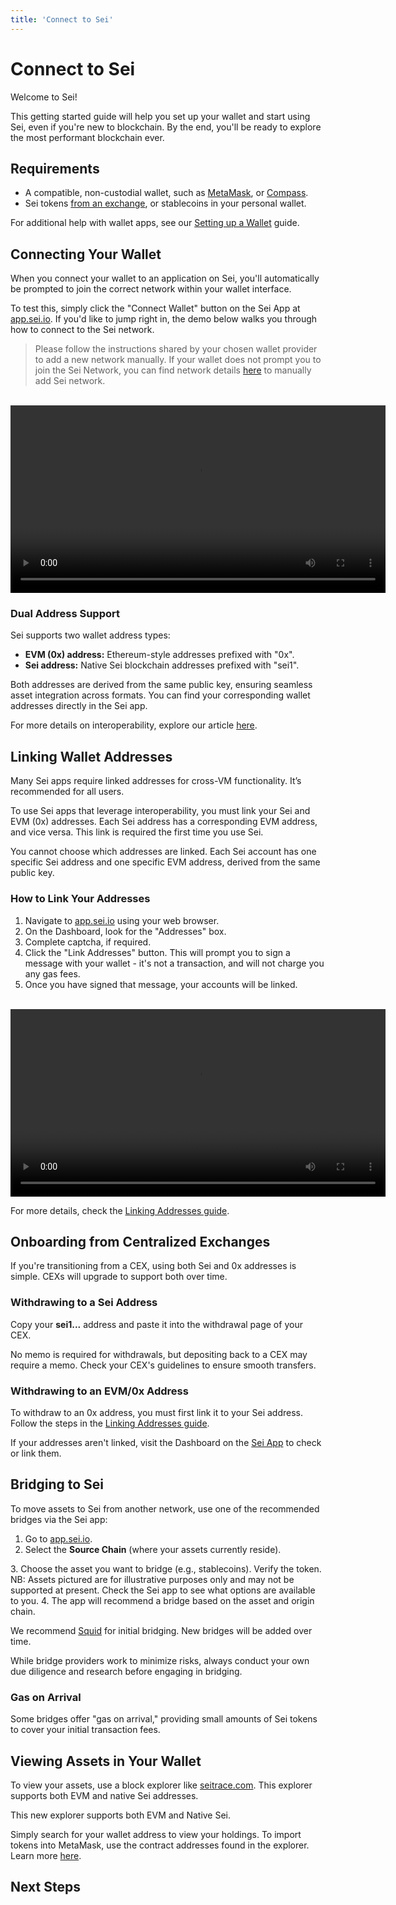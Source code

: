 ```yaml
---
title: 'Connect to Sei'
---
```



# Connect to Sei

Welcome to Sei!

This getting started guide will help you set up your wallet and start using Sei, even if you're new to blockchain. By the end, you'll be ready to explore the most performant blockchain ever.

## Requirements

- A compatible, non-custodial wallet, such as [MetaMask](https://metamask.io/), or [Compass](https://compasswallet.io/).
- Sei tokens [from an exchange](/users/getting-tokens), or stablecoins in your personal wallet.

For additional help with wallet apps, see our [Setting up a Wallet](/users/wallet-setup) guide.

## Connecting Your Wallet

When you connect your wallet to an application on Sei, you'll automatically be prompted to join 
the correct network within your wallet interface.

To test this, simply click the "Connect Wallet" button on the Sei App at [app.sei.io](https://app.sei.io/).
If you'd like to jump right in, the demo below walks you through how to connect to the Sei network.
> Please follow the instructions shared by your chosen wallet provider to add a new network manually.
> If your wallet does not prompt you to join the Sei Network, you can find network details [here](/user-guides/wallet-setup) to manually add Sei network.

<br/>

<div style={{ display: 'flex', justifyContent: 'center' }}>
  <video controls width="600">
    <source src="/assets/sei-connect-wallet.mp4" type="video/mp4" />
    Your browser does not support the video tag.
  </video>
</div>

### Dual Address Support

Sei supports two wallet address types:

- **EVM (0x) address:** Ethereum-style addresses prefixed with "0x".
- **Sei address:** Native Sei blockchain addresses prefixed with "sei1".

Both addresses are derived from the same public key, ensuring seamless asset integration across formats. 
You can find your corresponding wallet addresses directly in the Sei app.

For more details on interoperability, explore our article [here](https://blog.sei.io/sei-v2-interoperability/).

## Linking Wallet Addresses

<Callout emoji="💡">
    Many Sei apps require linked addresses for cross-VM functionality. It’s recommended for all users.
</Callout>

To use Sei apps that leverage interoperability, you must link your Sei and EVM (0x) addresses. Each Sei address has a corresponding EVM address, and vice versa. This link is required the first time you use Sei.

<Callout type="warning">
  You cannot choose which addresses are linked. 
  Each Sei account has one specific Sei address and one specific EVM address, derived from the same public key.
</Callout>

### How to Link Your Addresses

1. Navigate to [app.sei.io](https://app.sei.io) using your web browser.
2. On the Dashboard, look for the "Addresses" box.
3. Complete captcha, if required.
3. Click the "Link Addresses" button. This will prompt you to sign a message with your wallet - it's not a transaction,
and will not charge you any gas fees.
4. Once you have signed that message, your accounts will be linked.

<br/>

<div style={{ display: 'flex', justifyContent: 'center' }}>
  <video controls width="600">
    <source src="/assets/sei-connect-wallet.mp4" type="video/mp4" />
    Your browser does not support the video tag.
  </video>
</div>

For more details, check the [Linking Addresses guide](/user-guides/linking-addresses).

## Onboarding from Centralized Exchanges

If you're transitioning from a CEX, using both Sei and 0x addresses is simple. CEXs will upgrade to support both over time.

### Withdrawing to a Sei Address

Copy your **sei1...** address and paste it into the withdrawal page of your CEX.

<ImageWithCaption img={cexWithdrawImage} alt="Withdraw Sei from Cex"/>

No memo is required for withdrawals, but depositing back to a CEX may require a memo. Check your CEX's guidelines to ensure smooth transfers.

### Withdrawing to an EVM/0x Address

To withdraw to an 0x address, you must first link it to your Sei address. Follow the steps in the [Linking Addresses guide](/user-guides/linking-addresses).

If your addresses aren't linked, visit the Dashboard on the [Sei App](https://app.sei.io) to check or link them.

## Bridging to Sei

To move assets to Sei from another network, use one of the recommended bridges via the Sei app:

1. Go to [app.sei.io](https://app.sei.io).
2. Select the **Source Chain** (where your assets currently reside).
<ImageWithCaption img={sourceChainDropdownImage} alt="Select a source chain"/>
3. Choose the asset you want to bridge (e.g., stablecoins). Verify the token. 
<Callout emoji="⚠️">
    NB: Assets pictured are for illustrative purposes only and may not be supported at present. 
    Check the Sei app to see what options are available to you.
</Callout>
<ImageWithCaption img={selectAssetImage} alt="Select an asset"/>
4. The app will recommend a bridge based on the asset and origin chain.

We recommend [Squid](https://www.squidrouter.com/) for initial bridging. New bridges will be added over time.

<Callout type="info" emoji="ℹ️">
    While bridge providers work to minimize risks, always conduct your own due diligence and research before 
    engaging in bridging.
</Callout>

### Gas on Arrival

Some bridges offer "gas on arrival," providing small amounts of Sei tokens to cover your initial transaction fees.

## Viewing Assets in Your Wallet

To view your assets, use a block explorer like [seitrace.com](https://www.seitrace.com). 
This explorer supports both EVM and native Sei addresses.

This new explorer supports both EVM and Native Sei.

Simply search for your wallet address to view your holdings. To import tokens into MetaMask, use the contract addresses found in the explorer. Learn more [here](https://support.metamask.io/managing-my-tokens/custom-tokens/how-to-display-tokens-in-metamask/).

## Next Steps
